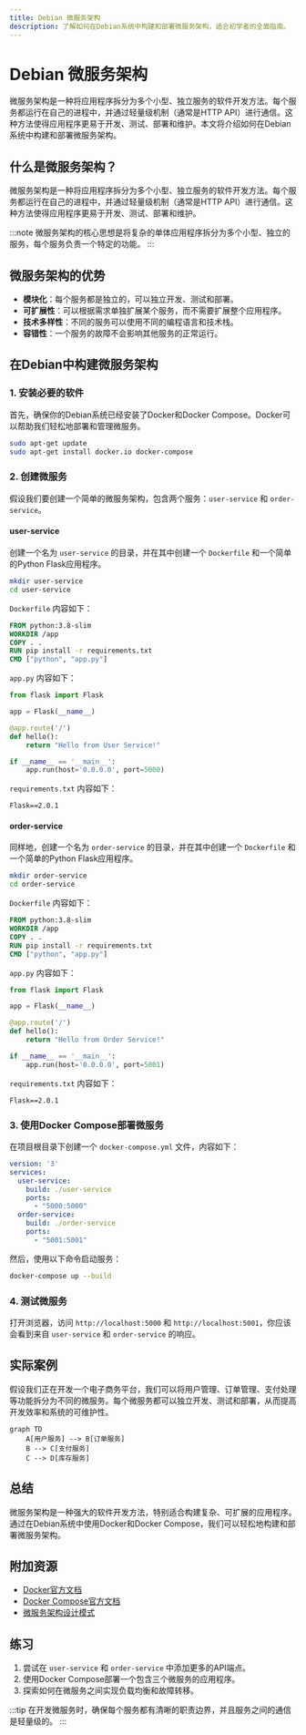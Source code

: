 ```yaml
---
title: Debian 微服务架构
description: 了解如何在Debian系统中构建和部署微服务架构，适合初学者的全面指南。
---
```


# Debian 微服务架构

微服务架构是一种将应用程序拆分为多个小型、独立服务的软件开发方法。每个服务都运行在自己的进程中，并通过轻量级机制（通常是HTTP API）进行通信。这种方法使得应用程序更易于开发、测试、部署和维护。本文将介绍如何在Debian系统中构建和部署微服务架构。

## 什么是微服务架构？

微服务架构是一种将应用程序拆分为多个小型、独立服务的软件开发方法。每个服务都运行在自己的进程中，并通过轻量级机制（通常是HTTP API）进行通信。这种方法使得应用程序更易于开发、测试、部署和维护。

:::note
微服务架构的核心思想是将复杂的单体应用程序拆分为多个小型、独立的服务，每个服务负责一个特定的功能。
:::

## 微服务架构的优势

- **模块化**：每个服务都是独立的，可以独立开发、测试和部署。
- **可扩展性**：可以根据需求单独扩展某个服务，而不需要扩展整个应用程序。
- **技术多样性**：不同的服务可以使用不同的编程语言和技术栈。
- **容错性**：一个服务的故障不会影响其他服务的正常运行。

## 在Debian中构建微服务架构

### 1. 安装必要的软件

首先，确保你的Debian系统已经安装了Docker和Docker Compose。Docker可以帮助我们轻松地部署和管理微服务。

```bash
sudo apt-get update
sudo apt-get install docker.io docker-compose
```

### 2. 创建微服务

假设我们要创建一个简单的微服务架构，包含两个服务：`user-service` 和 `order-service`。

#### user-service

创建一个名为 `user-service` 的目录，并在其中创建一个 `Dockerfile` 和一个简单的Python Flask应用程序。

```bash
mkdir user-service
cd user-service
```

`Dockerfile` 内容如下：

```dockerfile
FROM python:3.8-slim
WORKDIR /app
COPY . .
RUN pip install -r requirements.txt
CMD ["python", "app.py"]
```

`app.py` 内容如下：

```python
from flask import Flask

app = Flask(__name__)

@app.route('/')
def hello():
    return "Hello from User Service!"

if __name__ == '__main__':
    app.run(host='0.0.0.0', port=5000)
```

`requirements.txt` 内容如下：

```text
Flask==2.0.1
```

#### order-service

同样地，创建一个名为 `order-service` 的目录，并在其中创建一个 `Dockerfile` 和一个简单的Python Flask应用程序。

```bash
mkdir order-service
cd order-service
```

`Dockerfile` 内容如下：

```dockerfile
FROM python:3.8-slim
WORKDIR /app
COPY . .
RUN pip install -r requirements.txt
CMD ["python", "app.py"]
```

`app.py` 内容如下：

```python
from flask import Flask

app = Flask(__name__)

@app.route('/')
def hello():
    return "Hello from Order Service!"

if __name__ == '__main__':
    app.run(host='0.0.0.0', port=5001)
```

`requirements.txt` 内容如下：

```text
Flask==2.0.1
```

### 3. 使用Docker Compose部署微服务

在项目根目录下创建一个 `docker-compose.yml` 文件，内容如下：

```yaml
version: '3'
services:
  user-service:
    build: ./user-service
    ports:
      - "5000:5000"
  order-service:
    build: ./order-service
    ports:
      - "5001:5001"
```

然后，使用以下命令启动服务：

```bash
docker-compose up --build
```

### 4. 测试微服务

打开浏览器，访问 `http://localhost:5000` 和 `http://localhost:5001`，你应该会看到来自 `user-service` 和 `order-service` 的响应。

## 实际案例

假设我们正在开发一个电子商务平台，我们可以将用户管理、订单管理、支付处理等功能拆分为不同的微服务。每个微服务都可以独立开发、测试和部署，从而提高开发效率和系统的可维护性。

```mermaid
graph TD
    A[用户服务] --> B[订单服务]
    B --> C[支付服务]
    C --> D[库存服务]
```

## 总结

微服务架构是一种强大的软件开发方法，特别适合构建复杂、可扩展的应用程序。通过在Debian系统中使用Docker和Docker Compose，我们可以轻松地构建和部署微服务架构。

## 附加资源

- [Docker官方文档](https://docs.docker.com/)
- [Docker Compose官方文档](https://docs.docker.com/compose/)
- [微服务架构设计模式](https://microservices.io/)

## 练习

1. 尝试在 `user-service` 和 `order-service` 中添加更多的API端点。
2. 使用Docker Compose部署一个包含三个微服务的应用程序。
3. 探索如何在微服务之间实现负载均衡和故障转移。

:::tip
在开发微服务时，确保每个服务都有清晰的职责边界，并且服务之间的通信是轻量级的。
:::